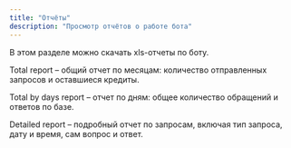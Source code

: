 ```yaml
---
title: "Отчёты"
description: "Просмотр отчётов о работе бота"
---
```


В этом разделе можно скачать xls-отчеты по боту.

Total report – общий отчет по месяцам: количество отправленных запросов и оставшиеся кредиты.

Total by days report – отчет по дням: общее количество обращений и ответов по базе.

Detailed report – подробный отчет по запросам, включая тип запроса, дату и время, сам вопрос и ответ.
